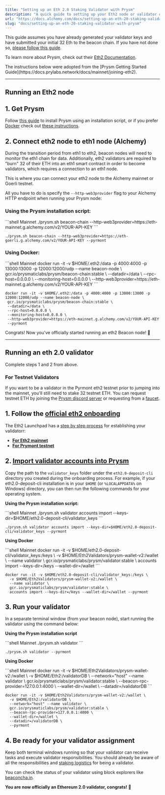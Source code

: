 ```yaml
---
title: "Setting up an Eth 2.0 Staking Validator with Prysm"
description: "A quick guide to setting up your Eth2 node or validator on Prysm with Alchemy as your web3 provider."
url: "https://docs.alchemy.com/docs/setting-up-an-eth-20-staking-validator-with-prysm"
slug: "docs/setting-up-an-eth-20-staking-validator-with-prysm"
---
```



This guide assumes you have already generated your validator keys and have submitted your initial 32 Eth to the beacon chain. If you have not done so, [please follow this guide](/docs/running-an-eth20-staking-node-or-validator-with-alchemy).

To learn more about Prysm, check out their [Eth2 Documentation](https://docs.prylabs.network/docs/getting-started).

<Info>
  The instructions below were adopted from the [Prysm Getting Started Guide](https://docs.prylabs.network/docs/mainnet/joining-eth2).
</Info>

***

## Running an Eth2 node

## 1. Get Prysm

Follow [this guide](https://docs.prylabs.network/docs/install/install-with-script/) to install Prysm using an installation script, or if you prefer [Docker](https://docs.docker.com/get-docker/) check out [these instructions](https://docs.prylabs.network/docs/install/install-with-docker/).

## 2. Connect eth2 node to eth1 node (Alchemy)

During the transition period from eth1 to eth2, beacon nodes will need to monitor the eth1 chain for data. Additionally, eth2 validators are required to "burn" 32 of their ETH into an eth1 smart contract in order to become validators, which requires a connection to an eth1 node.

This is where you can connect your eth2 node to the Alchemy mainnet or Goerli testnet.

All you have to do is specify the `--http-web3provider` flag to your Alchemy HTTP endpoint when running your Prysm node:

### Using the Prysm installation script:

<CodeGroup>
  ```shell Mainnet
  ./prysm.sh beacon-chain --http-web3provider=https://eth-mainnet.g.alchemy.com/v2/YOUR-API-KEY
  ```

  ```shell Testnet
  ./prysm.sh beacon-chain --http-web3provider=https://eth-goerli.g.alchemy.com/v2/YOUR-API-KEY --pyrmont
  ```
</CodeGroup>

### Using Docker:

<CodeGroup>
  ```shell Mainnet
  docker run -it -v $HOME/.eth2:/data -p 4000:4000 -p 13000:13000 -p 12000:12000/udp --name beacon-node \
   gcr.io/prysmaticlabs/prysm/beacon-chain:stable \
   --datadir=/data \
   --rpc-host=0.0.0.0 \
   --monitoring-host=0.0.0.0 \
   --http-web3provider=https://eth-mainnet.g.alchemy.com/v2/YOUR-API-KEY
  ```

  ```shell Testnet
  docker run -it -v $HOME/.eth2:/data -p 4000:4000 -p 13000:13000 -p 12000:12000/udp --name beacon-node \
   gcr.io/prysmaticlabs/prysm/beacon-chain:stable \
   --datadir=/data \
   --rpc-host=0.0.0.0 \
   --monitoring-host=0.0.0.0 \
   --http-web3provider=https://eth-mainnet.g.alchemy.com/v2/YOUR-API-KEY
   --pyrmont
  ```
</CodeGroup>

Congrats! Now you've officially started running an eth2 Beacon node! 🎉

***

## Running an eth 2.0 validator

Complete steps 1 and 2 from above.

### For Testnet Validators

If you want to be a validator in the Pyrmont eth2 testnet prior to jumping into the mainnet, you'll still need to stake 32 testnet ETH. You can request testnet ETH by joining the [Prysm discord server](https://discord.com/invite/hmq4y2P) or requesting from a [faucet](https://goerli-faucet.slock.it).

## 1. Follow the [official eth2 onboarding](https://launchpad.ethereum.org/overview)

The Eth2 Launchpad has a [step by step process](https://launchpad.ethereum.org/overview) for establishing your validatorr:

* [**For Eth2 mainnet**](https://launchpad.ethereum.org/overview)
* [**For Prymont testnet**](https://pyrmont.launchpad.ethereum.org/overview)

## 2. [Import validator accounts into Prysm](https://docs.prylabs.network/docs/mainnet/joining-eth2#step-5-import-your-validator-accounts-into-prysm)

Copy the path to the `validator_keys` folder under the `eth2.0-deposit-cli` directory you created during the onboarding process. For example, if your eth2.0-deposit-cli installation is in your `$HOME` (or `%LOCALAPPDATA%` on Windows) directory, you can then run the following commands for your operating system.

**Using the Prysm installation script:**

<CodeGroup>
  ```shell Mainnet
  ./prysm.sh validator accounts import --keys-dir=$HOME/eth2.0-deposit-cli/validator_keys
  ```

  ```shell Testnet
  ./prysm.sh validator accounts import --keys-dir=$HOME/eth2.0-deposit-cli/validator_keys --pyrmont
  ```
</CodeGroup>

**Using Docker**

<CodeGroup>
  ```shell Mainnet
  docker run -it -v $HOME/eth2.0-deposit-cli/validator_keys:/keys \
   -v $HOME/Eth2Validators/prysm-wallet-v2:/wallet \
   --name validator \
   gcr.io/prysmaticlabs/prysm/validator:stable \
   accounts import --keys-dir=/keys --wallet-dir=/wallet
  ```

  ```shell Testnet
  docker run -it -v $HOME/eth2.0-deposit-cli/validator_keys:/keys \
    -v $HOME/Eth2Validators/prysm-wallet-v2:/wallet \
    --name validator \
    gcr.io/prysmaticlabs/prysm/validator:stable \
    accounts import --keys-dir=/keys --wallet-dir=/wallet --pyrmont
  ```
</CodeGroup>

## 3. Run your validator

In a separate terminal window (from your beacon node), start running the validator using the command below:

**Using the Prysm installation script**

<CodeGroup>
  ```shell Mainnet
  ./prysm.sh validator
  ```

  ```shell Testnet
  ./prysm.sh validator --pyrmont
  ```
</CodeGroup>

**Using Docker**

<CodeGroup>
  ```shell Mainnet
  docker run -it -v $HOME/Eth2Validators/prysm-wallet-v2:/wallet \
   -v $HOME/Eth2:/validatorDB \
   --network="host" --name validator \
   gcr.io/prysmaticlabs/prysm/validator:stable \
   --beacon-rpc-provider=127.0.0.1:4000 \
   --wallet-dir=/wallet \
   --datadir=/validatorDB
  ```

  ```shell Testnet
  docker run -it -v $HOME/Eth2Validators/prysm-wallet-v2:/wallet \
    -v $HOME/Eth2:/validatorDB \
    --network="host" --name validator \
    gcr.io/prysmaticlabs/prysm/validator:stable \
    --beacon-rpc-provider=127.0.0.1:4000 \
    --wallet-dir=/wallet \
    --datadir=/validatorDB \
    --pyrmont
  ```
</CodeGroup>

## 4. Be ready for your validator assignment

Keep both terminal windows running so that your validator can receive tasks and execute validator responsibilities. You should already be aware of all the responsibilities and [staking logistics](https://docs.ethhub.io/ethereum-roadmap/ethereum-2.0/proof-of-stake/#staking-logistics) for being a validator.

You can check the status of your validator using block explorers like [beaconcha.in](https://beaconcha.in).

**You are now officially an Ethereum 2.0 validator, congrats!** 🎉
